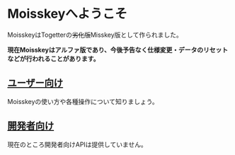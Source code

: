 # Moisskeyへようこそ

MoisskeyはTogetterの~~劣化版~~Misskey版として作られました。

**現在Moisskeyはアルファ版であり、今後予告なく仕様変更・データのリセットなどが行われることがあります。**

## [ユーザー向け](/user)

Moisskeyの使い方や各種操作について知りましょう。

## [開発者向け](/dev)

現在のところ開発者向けAPIは提供していません。
